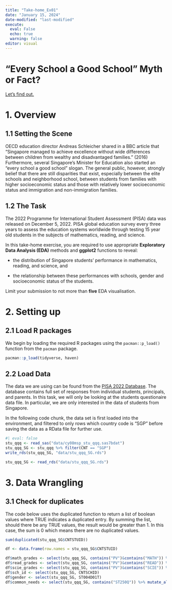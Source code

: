 ```yaml
---
title: "Take-home_Ex01"
date: "January 15, 2024"
date-modified: "last-modified"
execute: 
  eval: False
  echo: true
  warning: false
editor: visual
---
```


# "Every School a Good School" Myth or Fact?

[Let's find out.]{.underline}

# 1. Overview

## 1.1 Setting the Scene

OECD education director Andreas Schleicher shared in a BBC article that “Singapore managed to achieve excellence without wide differences between children from wealthy and disadvantaged families.” (2016) Furthermore, several Singapore’s Minister for Education also started an “every school a good school” slogan. The general public, however, strongly belief that there are still disparities that exist, especially between the elite schools and neighborhood school, between students from families with higher socioeconomic status and those with relatively lower socioeconomic status and immigration and non-immigration families.

## 1.2 The Task

The 2022 Programme for International Student Assessment (PISA) data was released on December 5, 2022. PISA global education survey every three years to assess the education systems worldwide through testing 15 year old students in the subjects of mathematics, reading, and science.

In this take-home exercise, you are required to use appropriate **Exploratory Data Analysis (EDA)** methods and **ggplot2** functions to reveal:

-   the distribution of Singapore students’ performance in mathematics, reading, and science, and

-   the relationship between these performances with schools, gender and socioeconomic status of the students.

Limit your submission to not more than **five** EDA visualisation.

# 2. Setting up

## 2.1 Load R packages

We begin by loading the required R packages using the `pacman::p_load()` function from the `pacman` package.

```r
pacman::p_load(tidyverse, haven)
```

## 2.2 Load Data

The data we are using can be found from the [PISA 2022 Database](https://www.oecd.org/pisa/data/2022database/). The database contains full set of responses from individual students, principals, and parents. In this task, we will only be looking at the students questionaire data file. In particular, we are only interested in the data of students from Singapore.

In the following code chunk, the data set is first loaded into the environment, and filtered to only rows which country code is "SGP" before saving the data as a RData file for further use.

```r
#| eval: false
stu_qqq <- read_sas("data/cy08msp_stu_qqq.sas7bdat")
stu_qqq_SG <- stu_qqq %>% filter(CNT == "SGP")
write_rds(stu_qqq_SG, "data/stu_qqq_SG.rds")
```

```r
stu_qqq_SG <- read_rds("data/stu_qqq_SG.rds")
```

# 3. Data Wrangling

## 3.1 Check for duplicates

The code below uses the duplicated function to return a list of boolean values where TRUE indicates a duplicated entry. By summing the list, should there be any TRUE values, the result would be greater than 1. In this case, the sum is 0 which means there are no duplicated values.

```r
sum(duplicated(stu_qqq_SG$CNTSTUID))
```

```r
df <- data.frame(row.names = stu_qqq_SG$CNTSTUID)

```

```r
df$math_grades <- select(stu_qqq_SG, contains("PV")&contains("MATH")) %>% rowMeans()
df$read_grades <- select(stu_qqq_SG, contains("PV")&contains("READ")) %>% rowMeans()
df$scie_grades <- select(stu_qqq_SG, contains("PV")&contains("SCIE")) %>% rowMeans()
df$sch_id <- select(stu_qqq_SG, CNTSCHID)
df$gender <- select(stu_qqq_SG, ST004D01T)
df$common_needs <- select(stu_qqq_SG, contains("ST250Q")) %>% mutate_all(~replace(., is.na(.), 0)) %>% mutate(across(contains("ST250Q"), function(x) (x-2)*-1)) %>% rowSums()
```

```r

```
